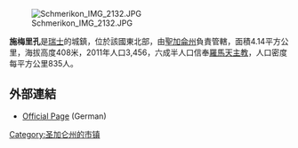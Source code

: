 [[Image:Schmerikon_IMG_2132.JPG|right]]

'''施梅里孔'''是[[瑞士|瑞士]]的城鎮，位於該國東北部，由[[聖加侖州|聖加侖州]]負責管轄，面積4.14平方公里，海拔高度408米，2011年人口3,456，六成半人口信奉[[羅馬天主教|羅馬天主教]]，人口密度每平方公里835人。

==外部連結==
* [http://www.schmerikon.ch/ Official Page] {{Wayback|url=http://www.schmerikon.ch/ |date=20140111130121 }} (German)

{{Switzerland-geo-stub}}
[[Category:圣加仑州的市镇|Category:圣加仑州的市镇]]
